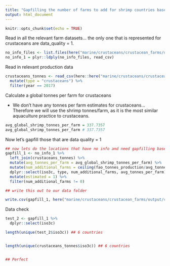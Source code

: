 ```yaml
---
title: "Gapfilling the number of farms to add for shrimp countries based on tonnes of production"
output: html_document
---
```


```r
knitr::opts_chunk$set(echo = TRUE)
```

Read in all the relevant farm datasets... the only one that is represented for crustaceans are data_quality = 1.

```r

no_info_files <- list.files(here("marine/crustaceans/crustacean_farms/data/no_info_1"), full=TRUE)
no_info_1 = plyr::ldply(no_info_files, read_csv)


```

Read in relevant production data
```r
crustaceans_tonnes <- read_csv(here::here("marine/crustaceans/crustacean_farms/data/fao_mariculture_crustaceans.csv")) %>%
  mutate(type = "crustaceans") %>%
  filter(year == 2017)
```

Calculate a global tonnes per farm for crustaceans

 - We don't have any tonnes per farm estimates for crustaceans... Therefore we will use the shrimp tonnes/farm, as it is the most similar aquaculture practice to crustaceans.

```r
avg_global_shrimp_tonnes_per_farm = 337.7357
avg_global_shrimp_tonnes_per_farm # 337.7357
```

Now let's gapfill those that are data quality = 1
```r


## now lets do the locations that have no info and need gapfilling based on tonnes/farm
gapfill_1 <- no_info_1 %>%
  left_join(crustaceans_tonnes) %>%
  mutate(avg_tonnes_per_farm = avg_global_shrimp_tonnes_per_farm) %>%
  mutate(num_additional_farms = ceiling(fao_tonnes_production/avg_tonnes_per_farm)) %>%
  dplyr::select(iso3c, type, num_additional_farms, avg_tonnes_per_farm) %>%
  mutate(estimated = 1) %>%
  filter(num_additional_farms != 0)


```

```r
  

## write this out to our data folder

write.csv(gapfill_1, here("marine/crustaceans/crustacean_farms/output/crustaceans_points_to_add_final.csv"), row.names = FALSE)
```



Data check 

```r



test_2 <- gapfill_1 %>%
  dplyr::select(iso3c)

length(unique(test_2$iso3c)) ## 6 countries


length(unique(crustaceans_tonnes$iso3c)) ## 6 countries


## Perfect

```



